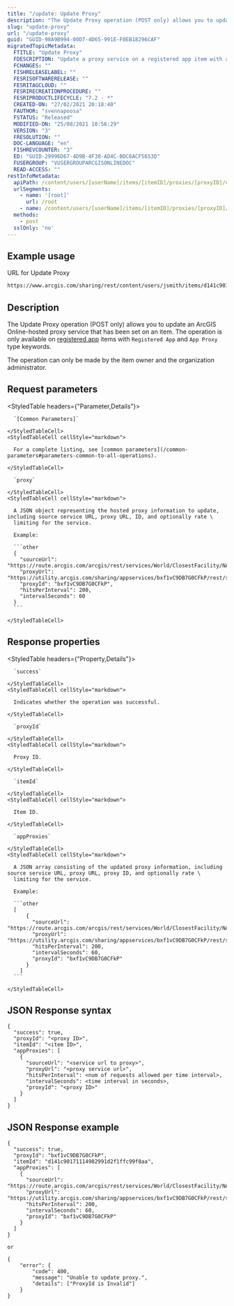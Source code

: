```yaml
---
title: "/update: Update Proxy"
description: "The Update Proxy operation (POST only) allows you to update a proxy service that has been set on an item."
slug: "update-proxy"
url: "/update-proxy"
guid: "GUID-98A9B994-00D7-4D65-991E-F0EB18296CAF"
migratedTopicMetadata:
  FTITLE: "Update Proxy"
  FDESCRIPTION: "Update a proxy service on a registered app item with an app proxy already set"
  FCHANGES: ""
  FISHRELEASELABEL: ""
  FESRISOFTWARERELEASE: ""
  FESRITAGCLOUD: ""
  FESRIRECREATIONPROCEDURE: ""
  FESRIPRODUCTLIFECYCLE: "7.2 - *"
  CREATED-ON: "27/02/2021 20:18:40"
  FAUTHOR: "svennapoosa"
  FSTATUS: "Released"
  MODIFIED-ON: "25/08/2021 10:56:29"
  VERSION: "3"
  FRESOLUTION: ""
  DOC-LANGUAGE: "en"
  FISHREVCOUNTER: "3"
  ED: "GUID-29996D67-4D9B-4F38-AD4C-BDC6ACF5653D"
  FUSERGROUP: "VUSERGROUPARCGISONLINEDOC"
  READ-ACCESS: ""
restInfoMetadata:
  apiPath: /content/users/[userName]/items/[itemID]/proxies/[proxyID]/update
  urlSegments:
    - name: '[root]'
      url: /root
    - name: /content/users/[userName]/items/[itemID]/proxies/[proxyID]/update
  methods:
    - post
  sslOnly: 'no'
---
```


## Example usage

URL for Update Proxy

```markdown
https://www.arcgis.com/sharing/rest/content/users/jsmith/items/d141c90171114982991d2f1ffc99f8aa/proxies/bxf1vC9DB7G0CFkP/update
``` 

## Description

The Update Proxy operation (POST only) allows you to update an ArcGIS Online-hosted proxy service that has been set on an item. The operation is only available on [registered app](/registered-app) items with `Registered App` and `App Proxy` type keywords.

The operation can only be made by the item owner and the organization administrator.

## Request parameters 

<StyledTable headers={"Parameter,Details"}>
  <StyledTableRow>
    <StyledTableCell cellStyle="markdown">

      `[Common Parameters]` 

    </StyledTableCell>
    <StyledTableCell cellStyle="markdown">

      For a complete listing, see [common parameters](/common-parameters#parameters-common-to-all-operations).

    </StyledTableCell>
  </StyledTableRow>
  <StyledTableRow>
    <StyledTableCell cellStyle="markdown">

      `proxy` 

    </StyledTableCell>
    <StyledTableCell cellStyle="markdown">

      A JSON object representing the hosted proxy information to update, including source service URL, proxy URL, ID, and optionally rate \
      limiting for the service.

      Example: 

      ```other
      {
        "sourceUrl": "https://route.arcgis.com/arcgis/rest/services/World/ClosestFacility/NAServer/ClosestFacility_World",
        "proxyUrl": "https://utility.arcgis.com/sharing/appservices/bxf1vC9DB7G0CFkP/rest/services/World/ClosestFacility/NAServer/ClosestFacility_World",
        "proxyId": "bxf1vC9DB7G0CFkP",
        "hitsPerInterval": 200,
        "intervalSeconds": 60
      }
      ```

    </StyledTableCell>
  </StyledTableRow>
</StyledTable>

## Response properties

<StyledTable headers={"Property,Details"}>
  <StyledTableRow>
    <StyledTableCell cellStyle="markdown">

      `success` 

    </StyledTableCell>
    <StyledTableCell cellStyle="markdown">

      Indicates whether the operation was successful.

    </StyledTableCell>
  </StyledTableRow>
  <StyledTableRow>
    <StyledTableCell cellStyle="markdown">

      `proxyId` 

    </StyledTableCell>
    <StyledTableCell cellStyle="markdown">

      Proxy ID.

    </StyledTableCell>
  </StyledTableRow>
  <StyledTableRow>
    <StyledTableCell cellStyle="markdown">

      `itemId` 

    </StyledTableCell>
    <StyledTableCell cellStyle="markdown">

      Item ID.

    </StyledTableCell>
  </StyledTableRow>
  <StyledTableRow>
    <StyledTableCell cellStyle="markdown">

      `appProxies` 

    </StyledTableCell>
    <StyledTableCell cellStyle="markdown">

      A JSON array consisting of the updated proxy information, including source service URL, proxy URL, proxy ID, and optionally rate \
      limiting for the service.

      Example:

      ```other
      [
          {
            "sourceUrl": "https://route.arcgis.com/arcgis/rest/services/World/ClosestFacility/NAServer/ClosestFacility_World",
            "proxyUrl": "https://utility.arcgis.com/sharing/appservices/bxf1vC9DB7G0CFkP/rest/services/World/ClosestFacility/NAServer/ClosestFacility_World",
            "hitsPerInterval": 200,
            "intervalSeconds": 60,
            "proxyId": "bxf1vC9DB7G0CFkP"
          }
        ]
      ``` 

    </StyledTableCell>
  </StyledTableRow>
</StyledTable>

## JSON Response syntax

```other
{
  "success": true,
  "proxyId": "<proxy ID>",
  "itemId": "<item ID>",
  "appProxies": [
    {
      "sourceUrl": "<service url to proxy>",
      "proxyUrl": "<proxy service url>",
      "hitsPerInterval": <num of requests allowed per time interval>,
      "intervalSeconds": <time interval in seconds>,
      "proxyId": "<proxy ID>"
    }
  ]
}
```

## JSON Response example

```other
{
  "success": true,
  "proxyId": "bxf1vC9DB7G0CFkP",
  "itemId": "d141c90171114982991d2f1ffc99f8aa",
  "appProxies": [
    {
      "sourceUrl": "https://route.arcgis.com/arcgis/rest/services/World/ClosestFacility/NAServer/ClosestFacility_World",
      "proxyUrl": "https://utility.arcgis.com/sharing/appservices/bxf1vC9DB7G0CFkP/rest/services/World/ClosestFacility/NAServer/ClosestFacility_World",
      "hitsPerInterval": 200,
      "intervalSeconds": 60,
      "proxyId": "bxf1vC9DB7G0CFkP"
    }
  ]
}

or

{
	"error": {
		"code": 400,
		"message": "Unable to update proxy.",
		"details": ["ProxyId is Invalid"]
	}
}
```

 
